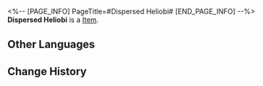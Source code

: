 <%-- [PAGE_INFO]
PageTitle=#Dispersed Heliobi#
[END_PAGE_INFO] --%>
{{Item Infobox
|title       = Dispersed Heliobi
|id          = 140384
|image       = Item Dispersed Heliobi.png
|type        = 
|invCategory = 
|rarity      = 1
|effect      = 
|description = These appear to be heliobi fragments scattered across the land when Cirrus shattered.
}}
{{Description|1=''"Powerful heliobi can possibly swallow weaker ones and temporarily force them to be joined as one..."''}}
'''Dispersed Heliobi''' is a [[Item]].

==Other Languages==
{{Other Languages
|en   = Dispersed Heliobi
|zhs  = 逸散岁阳
|zht  = 逸散歲陽
|ja   = 逃げた歳陽
|ko   = 흩어진 세양
|es   = Heliobus dispersos
|fr   = Héliobes dispersés
|ru   = Рассеянный хелиоби
|th   = Heliobi ที่กระจัดกระจาย
|vi   = Tuế Dương Tẩu Tán
|de   = Verstreuter Heliobus
|id   = Pecahan Heliobus
|pt   = Heliobi Dispersos
}}

==Change History==
{{Change History|2.0}}